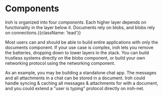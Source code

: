 
# Components

Iroh is organized into four _components_. Each higher layer depends on functionality in the layer below it. Documents rely on blobs, and blobs rely on connections.{{className: 'lead'}}

<Concepts>
  <Concept name="Documents" href="/docs/components/docs" description="Realtime, multiwriter key-value sync" />
  <Concept name="Blobs" href="/docs/components/blobs" description="Verifiable data transfer" />
  <Concept name="Gossip" href="/docs/components/gossip" description="Broadcast messages to nodes by topic" />
  <Concept name="Networking" href="/docs/components/networking" description="Connect any set of devices, no matter where they are" />
</Concepts>

Most users can and should be able to build entire applications with only the documents component. If your use case is complex, iroh lets you remove the batteries, dropping down to lower layers in the stack. You can build trustless systems directly on the blobs component, or build your own networking protocol using the networking component.

As an example, you may be building a standalone chat app. The messages and all attachments in a chat can be stored in a document. Iroh could handle syncing & caching all messages & attachments for with a document, and you could extend a "user is typing" protocol directly on iroh-net.